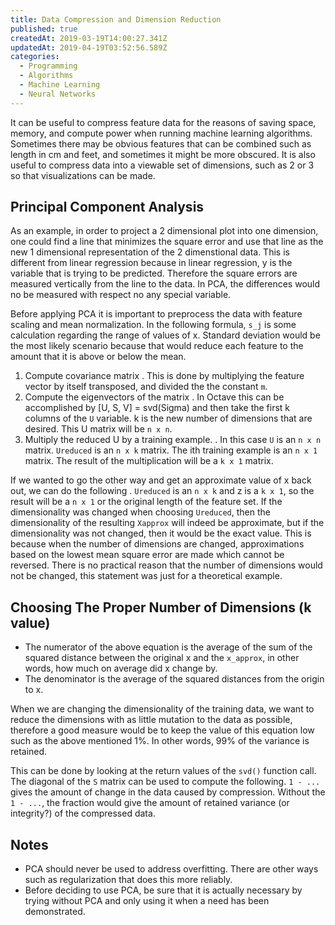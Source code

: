 ```yaml
---
title: Data Compression and Dimension Reduction
published: true
createdAt: 2019-03-19T14:00:27.341Z
updatedAt: 2019-04-19T03:52:56.589Z
categories:
  - Programming
  - Algorithms
  - Machine Learning
  - Neural Networks
---
```



It can be useful to compress feature data for the reasons of saving space, memory, and compute power when
running machine learning algorithms. Sometimes there may be obvious features that can be combined such as length in cm
and feet, and sometimes it might be more obscured. It is also useful to compress data into a viewable set of dimensions,
such as 2 or 3 so that visualizations can be made.

## Principal Component Analysis

As an example, in order to project a 2 dimensional plot into one dimension, one could find a line that minimizes the
square error and use that line as the new 1 dimensional representation of the 2 dimenstional data. This is different
from linear regression because in linear regression, y is the variable that is trying to be predicted. Therefore the
square errors are measured vertically from the line to the data. In PCA, the differences would no be measured with
respect no any special variable.

Before applying PCA it is important to preprocess the data with feature scaling and mean normalization. In the
following formula, `s_j` is some calculation regarding the range of values of x. Standard deviation would be
the most likely scenario because that would reduce each feature to the amount that it is above or below the mean.

<M b="
  \begin{aligned}
    &\mu_j = \frac{1}{m} \sum_{i=1}^m x^{(i)}_j \\
    &\text{then replace each } x_j^{(i)} \text{ with } \frac{x_j - \mu_j}{s_j}
  \end{aligned}
"/>

1. Compute covariance matrix <M i="\Sigma = \frac{1}{m} \sum_{i=1}^n (x^{(i)})(x^{(i)})^T" />. This is done
by multiplying the feature vector by itself transposed, and divided the the constant `m`.
2. Compute the eigenvectors of the matrix <M i="\Sigma"/>. In Octave this can be accomplished by
[U, S, V] = svd(Sigma) and then take the first k columns of the `U` variable. k is the new number of dimensions that are
desired. This U matrix will be `n x n`.
3. Multiply the reduced U by a training example. <M i="z = U_{reduced}^T * x^{(i)}" />. In this case `U` is an
`n x n` matrix. `Ureduced` is an `n x k` matrix. The ith training example is an `n x 1` matrix. The result of the
multiplication will be a `k x 1` matrix.

If we wanted to go the other way and get an approximate value of x back out, we can do the
following <M i="X_{approx} = U_{reduce} * z" />. `Ureduced` is an `n x k` and z is a `k x 1`, so the result
will be a `n x 1` or the original length of the feature set. If the dimensionality was changed when choosing `Ureduced`,
then the dimensionality of the resulting `Xapprox` will indeed be approximate, but if the dimensionality was not
changed, then it would be the exact value. This is because when the number of dimensions are changed, approximations
based on the lowest mean square error are made which cannot be reversed. There is no practical reason that the number of
dimensions would not be changed, this statement was just for a theoretical example.

## Choosing The Proper Number of Dimensions (k value)

<M b="
  \frac
    {\frac{1}{m} \sum_{i=1}^m \begin{Vmatrix} x^{(i)} - x^{(i)}_{approx} \end{Vmatrix}^2}
    {\frac{1}{m} \sum_{(i=1)}^m \begin{Vmatrix} x^{(i)} \end{Vmatrix}^2}
    \leq 0.01
"/>

- The numerator of the above equation is the average of the sum of the squared distance between the original x and the
`x_approx`, in other words, how much on average did x change by.
- The denominator is the average of the squared distances from the origin to x.

When we are changing the dimensionality of the training data, we want to reduce the dimensions with as little mutation
to the data as possible, therefore a good measure would be to keep the value of this equation low such as the above
mentioned 1%. In other words, 99% of the variance is retained.

This can be done by looking at the return values of the `svd()` function call. The diagonal of the `S` matrix can be
used to compute the following. `1 - ...` gives the amount of change in the data caused by compression. Without the `1 -
...`, the fraction would give the amount of retained variance (or integrity?) of the compressed data.

<M b="1 - \frac{\sum_{i=1}^k S_{i,i}}{\sum_{(i=1)^n S_{i,i}}}" />

## Notes

- PCA should never be used to address overfitting. There are other ways such as regularization that does this more
  reliably.
- Before deciding to use PCA, be sure that it is actually necessary by trying without PCA and only using it when a need
  has been demonstrated.
